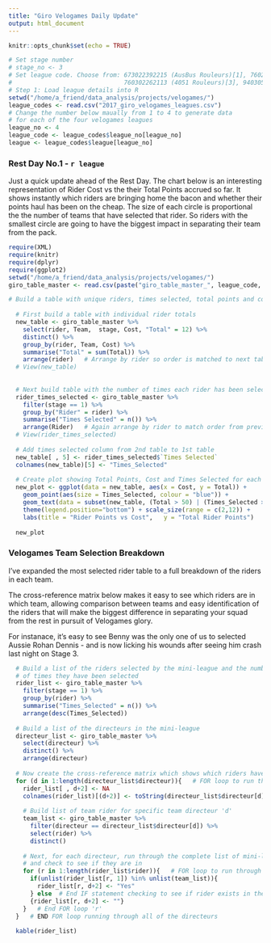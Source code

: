 ```yaml
---
title: "Giro Velogames Daily Update"
output: html_document
---
```


```r
knitr::opts_chunk$set(echo = TRUE)
```

```r
# Set stage number
# stage_no <- 3
# Set league code. Choose from: 673022392215 (AusBus Rouleurs)[1], 760208202214 (Cunning Stunts)[2], 
#                               760302262113 (4051 Rouleurs)[3], 940305525011 (Brissy Boys)[4]
# Step 1: Load league details into R
setwd("/home/a_friend/data_analysis/projects/velogames/")
league_codes <- read.csv("2017_giro_velogames_leagues.csv")
# Change the number below maually from 1 to 4 to generate data
# for each of the four velogames leagues
league_no <- 4
league_code <- league_codes$league_no[league_no]
league <- league_codes$league[league_no]
```

### Rest Day No.1 - `r league`



Just a quick update ahead of the Rest Day. The chart below is an interesting representation of Rider Cost vs the their Total Points accrued so far. It shows instantly which riders are bringing home the bacon and whether their points haul has been on the cheap. The size of each circle is proportional the the number of teams that have selected that rider. So riders with the smallest circle are going to have the biggest impact in separating their team from the pack.

   
     
     
```r

require(XML)
require(knitr)
require(dplyr)
require(ggplot2)
setwd("/home/a_friend/data_analysis/projects/velogames/")
giro_table_master <- read.csv(paste("giro_table_master_", league_code, ".csv", sep = ""))

# Build a table with unique riders, times selected, total points and cost
  
  # First build a table with individual rider totals
  new_table <- giro_table_master %>% 
    select(rider, Team,  stage, Cost, "Total" = 12) %>% 
    distinct() %>% 
    group_by(rider, Team, Cost) %>% 
    summarise("Total" = sum(Total)) %>% 
    arrange(rider)   # Arrange by rider so order is matched to next table
  # View(new_table)
  
  
  # Next build table with the number of times each rider has been selected
  rider_times_selected <- giro_table_master %>% 
    filter(stage == 1) %>% 
    group_by("Rider" = rider) %>% 
    summarise("Times Selected" = n()) %>% 
    arrange(Rider)   # Again arrange by rider to match order from previous table
  # View(rider_times_selected)
  
  # Add times selected column from 2nd table to 1st table
  new_table[ , 5] <- rider_times_selected$`Times Selected`
  colnames(new_table)[5] <- "Times_Selected"
  
  # Create plot showing Total Points, Cost and Times Selected for each rider
  new_plot <- ggplot(data = new_table, aes(x = Cost, y = Total)) +
    geom_point(aes(size = Times_Selected, colour = "blue")) + 
    geom_text(data = subset(new_table, (Total > 50) | (Times_Selected >2)) ,   aes(label=rider),hjust=0, vjust=0, size = 4) + 
    theme(legend.position="bottom") + scale_size(range = c(2,12)) + 
    labs(title = "Rider Points vs Cost",   y = "Total Rider Points") 
  
  new_plot
```
   
    
    
### Velogames Team Selection Breakdown

I've expanded the most selected rider table to a full breakdown of the riders in each team.

The cross-reference matrix below makes it easy to see which riders are in which team, allowing comparison between teams and easy identification of the riders that will make the biggest difference in separating your squad from the rest in pursuit of Velogames glory.

For instanace, it's easy to see Benny was the only one of us to selected Aussie Rohan Dennis - and is now licking his wounds after seeing him crash last night on Stage 3.

   
```r

  # Build a list of the riders selected by the mini-league and the number
  # of times they have been selected
  rider_list <- giro_table_master %>% 
    filter(stage == 1) %>% 
    group_by(rider) %>% 
    summarise("Times_Selected" = n()) %>% 
    arrange(desc(Times_Selected))
  
  # Build a list of the directeurs in the mini-league
  directeur_list <- giro_table_master %>% 
    select(directeur) %>% 
    distinct() %>% 
    arrange(directeur)
  
  # Now create the cross-reference matrix which shows which riders have been selected by which directeurs
  for (d in 1:length(directeur_list$directeur)){   # FOR loop to run through the list of team directeurs
    rider_list[ , d+2] <- NA
    colnames(rider_list)[(d+2)] <- toString(directeur_list$directeur[d])
    
    # Build list of team rider for specific team directeur 'd'
    team_list <- giro_table_master %>% 
      filter(directeur == directeur_list$directeur[d]) %>% 
      select(rider) %>% 
      distinct()
    
    # Next, for each directeur, run through the complete list of mini-league rideres
    # and check to see if they are in 
    for (r in 1:length(rider_list$rider)){   # FOR loop to run through the total list of riders in the mini-league
      if(unlist(rider_list[r, 1]) %in% unlist(team_list)){
        rider_list[r, d+2] <- "Yes"
      } else  # End IF statement checking to see if rider exists in the directeur's team
      {rider_list[r, d+2] <- ""}
    }   # End FOR loop 'r'
  }   # END FOR loop running through all of the directeurs
  
  kable(rider_list)


```

